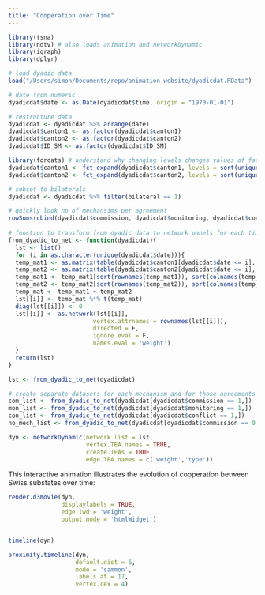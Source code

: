 ```yaml
---
title: "Cooperation over Time"
---
```



```r
library(tsna)
library(ndtv) # also loads animation and networkDynamic
library(igraph)
library(dplyr)

# load dyadic data
load("/Users/simon/Documents/repo/animation-website/dyadicdat.RData")

# date from numeric
dyadicdat$date <- as.Date(dyadicdat$time, origin = "1970-01-01")

# restructure data 
dyadicdat <- dyadicdat %>% arrange(date)
dyadicdat$canton1 <- as.factor(dyadicdat$canton1)
dyadicdat$canton2 <- as.factor(dyadicdat$canton2)
dyadicdat$ID_SM <- as.factor(dyadicdat$ID_SM)

library(forcats) # understand why changing levels changes values of factors, too stupid to understand just now
dyadicdat$canton1 <- fct_expand(dyadicdat$canton1, levels = sort(unique(c(as.character(dyadicdat$canton1), as.character(dyadicdat$canton2)))))
dyadicdat$canton2 <- fct_expand(dyadicdat$canton2, levels = sort(unique(c(as.character(dyadicdat$canton1), as.character(dyadicdat$canton2)))))

# subset to bilaterals
dyadicdat <- dyadicdat %>% filter(bilateral == 1)

# quickly look no of mechansims per agreement
rowSums(cbind(dyadicdat$commission, dyadicdat$monitoring, dyadicdat$conflict))
  
# function to transform from dyadic data to network panels for each time stamp
from_dyadic_to_net <- function(dyadicdat){
  lst <- list()
  for (i in as.character(unique(dyadicdat$date))){
  temp_mat1 <- as.matrix(table(dyadicdat$canton1[dyadicdat$date <= i], dyadicdat$ID_SM[dyadicdat$date <= i]))
  temp_mat2 <- as.matrix(table(dyadicdat$canton2[dyadicdat$date <= i], dyadicdat$ID_SM[dyadicdat$date <= i]))
  temp_mat1 <- temp_mat1[sort(rownames(temp_mat1)), sort(colnames(temp_mat1))]
  temp_mat2 <- temp_mat2[sort(rownames(temp_mat2)), sort(colnames(temp_mat2))]
  temp_mat <- temp_mat1 + temp_mat2
  lst[[i]] <- temp_mat %*% t(temp_mat)
  diag(lst[[i]]) <- 0
  lst[[i]] <- as.network(lst[[i]], 
                        vertex.attrnames = rownames(lst[[i]]),
                        directed = F,
                        ignore.eval = F,
                        names.eval = 'weight')
  }
  return(lst)
}

lst <- from_dyadic_to_net(dyadicdat)

# create separate datasets for each mechanism and for those agreements without mechanism
com_list <- from_dyadic_to_net(dyadicdat[dyadicdat$commission == 1,])
mon_list <- from_dyadic_to_net(dyadicdat[dyadicdat$monitoring == 1,])
con_list <- from_dyadic_to_net(dyadicdat[dyadicdat$conflict == 1,])
no_mech_list <- from_dyadic_to_net(dyadicdat[dyadicdat$commission == 0 & dyadicdat$monitoring == 0 & dyadicdat$conflict == 0,])

```

```r
dyn <- networkDynamic(network.list = lst,  
                      vertex.TEA.names = TRUE,
                      create.TEAs = TRUE, 
                      edge.TEA.names = c('weight','type'))
```

This interactive animation illustrates the evolution of cooperation between Swiss substates over time:

```r
render.d3movie(dyn, 
               displaylabels = TRUE,
               edge.lwd = 'weight',
               output.mode = 'htmlWidget')



```


```r
timeline(dyn)

proximity.timeline(dyn, 
                   default.dist = 6,
                   mode = 'sammon',
                   labels.at = 17,
                   vertex.cex = 4)
```
